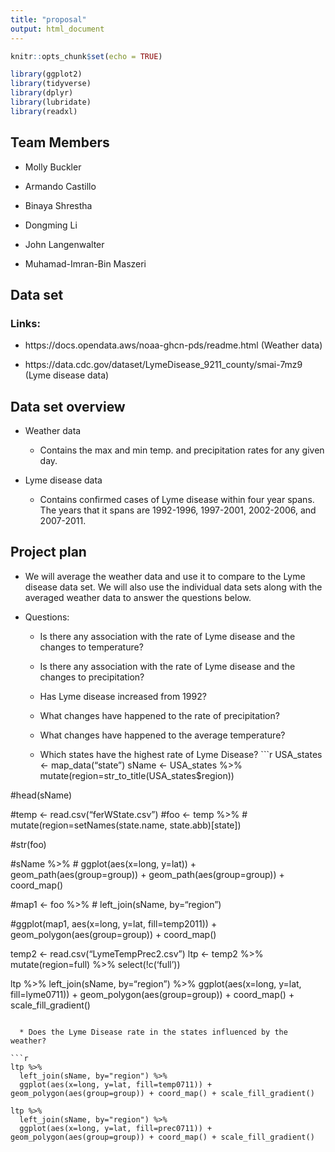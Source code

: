 ```yaml
---
title: "proposal"
output: html_document
---
```


```r
knitr::opts_chunk$set(echo = TRUE)
```

```r
library(ggplot2)
library(tidyverse)
library(dplyr)
library(lubridate)
library(readxl)
```

## Team Members

* Molly Buckler

* Armando Castillo

* Binaya Shrestha

* Dongming Li

* John Langenwalter

* Muhamad-Imran-Bin Maszeri



## Data set

### Links: 

* https://docs.opendata.aws/noaa-ghcn-pds/readme.html (Weather data)

* https://data.cdc.gov/dataset/LymeDisease_9211_county/smai-7mz9 (Lyme disease data)




## Data set overview

* Weather data

  * Contains the max and min temp. and precipitation rates for any given day.
  

* Lyme disease data

  * Contains confirmed cases of Lyme disease within four year spans. The years that it spans are 1992-1996, 1997-2001, 2002-2006, and 2007-2011.




## Project plan

* We will average the weather data and use it to compare to the Lyme disease data set. We will also use the individual data sets along with the averaged weather data to answer the questions below.

* Questions:

  * Is there any association with the rate of Lyme disease and the changes to temperature?
  
  * Is there any association with the rate of Lyme disease and the changes to precipitation?

  * Has Lyme disease increased from 1992?
  
  * What changes have happened to the rate of precipitation?
  
  * What changes have happened to the average temperature?
  
  * Which states have the highest rate of Lyme Disease?
```r
USA_states <- map_data("state")
sName <- USA_states %>%
  mutate(region=str_to_title(USA_states$region))

#head(sName)

#temp <- read.csv("ferWState.csv")
#foo <- temp %>%
#  mutate(region=setNames(state.name, state.abb)[state])

#str(foo)

#sName %>%
#  ggplot(aes(x=long, y=lat)) + geom_path(aes(group=group)) + geom_path(aes(group=group)) + coord_map()

#map1 <- foo %>%
#  left_join(sName, by="region")

#ggplot(map1, aes(x=long, y=lat, fill=temp2011)) + geom_polygon(aes(group=group)) + coord_map()

temp2 <- read.csv("LymeTempPrec2.csv")
ltp <- temp2 %>%
  mutate(region=full) %>%
  select(!c('full'))

ltp %>%
  left_join(sName, by="region") %>%
  ggplot(aes(x=long, y=lat, fill=lyme0711)) + geom_polygon(aes(group=group)) + coord_map() + scale_fill_gradient()
```
  
  * Does the Lyme Disease rate in the states influenced by the weather?
  
```r
ltp %>%
  left_join(sName, by="region") %>%
  ggplot(aes(x=long, y=lat, fill=temp0711)) + geom_polygon(aes(group=group)) + coord_map() + scale_fill_gradient()

ltp %>%
  left_join(sName, by="region") %>%
  ggplot(aes(x=long, y=lat, fill=prec0711)) + geom_polygon(aes(group=group)) + coord_map() + scale_fill_gradient()
```  

